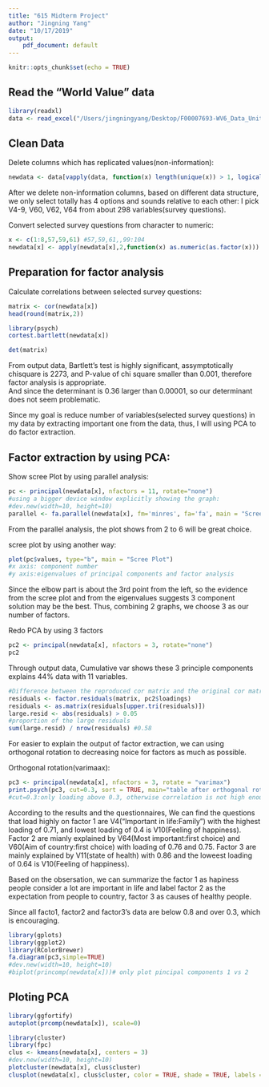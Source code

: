 ```yaml
---
title: "615 Midterm Project"
author: "Jingning Yang"
date: "10/17/2019"
output: 
    pdf_document: default
---
```


```r
knitr::opts_chunk$set(echo = TRUE)
```

## Read the "World Value" data

```r
library(readxl)
data <- read_excel("/Users/jingningyang/Desktop/F00007693-WV6_Data_United_States_2011_Excel_v20180912.xlsx")
```

## Clean Data

Delete columns which has replicated values(non-information):
```r
newdata <- data[vapply(data, function(x) length(unique(x)) > 1, logical(1L))]
```

After we delete non-information columns, based on different data structure, we only select totally has 4 options and sounds relative to each other: I pick V4-9, V60, V62, V64 from about 298 variables(survey questions).    

Convert selected survey questions from character to numeric:
```r
x <- c(1:8,57,59,61) #57,59,61,,99:104
newdata[x] <- apply(newdata[x],2,function(x) as.numeric(as.factor(x)))
```

## Preparation for factor analysis    
Calculate correlations between selected survey questions:
```r
matrix <- cor(newdata[x])
head(round(matrix,2))

library(psych)
cortest.bartlett(newdata[x]) 

det(matrix) 

```
From output data, Bartlett's test is highly significant, assymptotically chisquare is 2273, and P-value of chi square smaller than 0.001, therefore factor analysis is appropriate.    
And since the determinant is 0.36 larger than 0.00001, so our determinant does not seem problematic. 

Since my goal is reduce number of variables(selected survey questions) in my data by extracting important one from the data, thus, I will using PCA to do factor extraction.

## Factor extraction by using PCA:

Show scree Plot by using parallel analysis:
```r
pc <- principal(newdata[x], nfactors = 11, rotate="none")
#using a bigger device window explicitly showing the graph:
#dev.new(width=10, height=10) 
parallel <- fa.parallel(newdata[x], fm='minres', fa='fa', main = "Scree Plot")

```
From the parallel analysis, the plot shows from 2 to 6 will be great choice.

scree plot by using another way:
```r
plot(pc$values, type="b", main = "Scree Plot") 
#x axis: component number
#y axis:eigenvalues of principal components and factor analysis
```

Since the elbow part is about the 3rd point from the left, so the evidence from the scree plot and from the eigenvalues suggests 3 component solution may be the best.
Thus, combining 2 graphs, we choose 3 as our number of factors.

Redo PCA by using 3 factors
```r
pc2 <- principal(newdata[x], nfactors = 3, rotate="none")
pc2
```
Through output data, Cumulative var shows these 3 principle components explains 44% data with 11 variables.

```r
#Difference between the reproduced cor matrix and the original cor matrix
residuals <- factor.residuals(matrix, pc2$loadings)
residuals <- as.matrix(residuals[upper.tri(residuals)])
large.resid <- abs(residuals) > 0.05
#proportion of the large residuals
sum(large.resid) / nrow(residuals) #0.58
```

For easier to explain the output of factor extraction, we can using orthogonal rotation to decreasing noice for factors as much as possible.

Orthogonal rotation(varimaax):
```r
pc3 <- principal(newdata[x], nfactors = 3, rotate = "varimax")
print.psych(pc3, cut=0.3, sort = TRUE, main="table after orthogonal rotation") 
#cut=0.3:only loading above 0.3, otherwise correlation is not high enough, so we consider excluding them.
```
According to the results and the questionnaires, We can find the questions that load highly on factor 1 are V4("Important in life:Family") with the highest loading of 0.71, and lowest loading of 0.4 is V10(Feeling of happiness). Factor 2 are mianly explained by V64(Most important:first choice) and V60(Aim of country:first choice) with loading of 0.76 and 0.75. Factor 3 are mainly explained by V11(state of health) with 0.86 and the loweest loading of 0.64 is V10(Feeling of happiness).

Based on the obsersation, we can summarize the factor 1 as hapiness people consider a lot are important in life and label factor 2 as the expectation from people to country, factor 3 as causes of healthy people. 

Since all facto1, factor2 and factor3's data are below 0.8 and over 0.3, which is encouraging.

```r
library(gplots)
library(ggplot2)
library(RColorBrewer)
fa.diagram(pc3,simple=TRUE)
#dev.new(width=10, height=10)
#biplot(princomp(newdata[x]))# only plot pincipal components 1 vs 2

```

## Ploting PCA
```r
library(ggfortify)
autoplot(prcomp(newdata[x]), scale=0)
```
```r
library(cluster)
library(fpc)
clus <- kmeans(newdata[x], centers = 3)
#dev.new(width=10, height=10)
plotcluster(newdata[x], clus$cluster)
clusplot(newdata[x], clus$cluster, color = TRUE, shade = TRUE, labels = 3, lines = 0)
```

